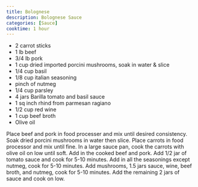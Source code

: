 ```yaml
---
title: Bolognese
description: Bolognese Sauce
categories: [Sauce]
cooktime: 1 hour
---
```


- 2 carrot sticks
- 1 lb beef
- 3/4 lb pork
- 1 cup dried imported porcini mushrooms, soak in water & slice
- 1/4 cup basil
- 1/8 cup italian seasoning
- pinch of nutmeg
- 1/4 cup parsley
- 4 jars Barilla tomato and basil sauce
- 1 sq inch rhind from parmesan ragiano
- 1/2 cup red wine
- 1 cup beef broth
- Olive oil

Place beef and pork in food processer and mix until desired consistency. Soak dried porcini mushrooms in water then slice. Place carrots in food processor and mix until fine. In a large sauce pan, cook the carrots with olive oil on low until soft. Add in the cooked beef and pork. Add 1/2 jar of tomato sauce and cook for 5-10 minutes. Add in all the seasonings except nutmeg, cook for 5-10 minutes. Add mushrooms, 1.5 jars sauce, wine, beef broth, and nutmeg, cook for 5-10 minutes. Add the remaining 2 jars of sauce and cook on low.
